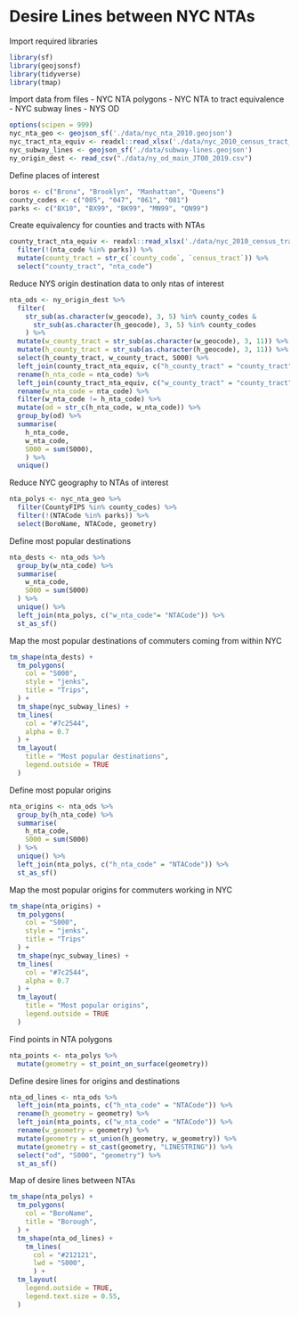 # Desire Lines between NYC NTAs

Import required libraries
```r
library(sf)
library(geojsonsf)
library(tidyverse)
library(tmap)
```

Import data from files
- NYC NTA polygons
- NYC NTA to tract equivalence
- NYC subway lines
- NYS OD 
```r
options(scipen = 999)
nyc_nta_geo <- geojson_sf('./data/nyc_nta_2010.geojson')
nyc_tract_nta_equiv <- readxl::read_xlsx('./data/nyc_2010_census_tract_nta_equiv.xlsx')
nyc_subway_lines <- geojson_sf('./data/subway-lines.geojson')
ny_origin_dest <- read_csv("./data/ny_od_main_JT00_2019.csv")
```

Define places of interest
```r
boros <- c("Bronx", "Brooklyn", "Manhattan", "Queens")
county_codes <- c("005", "047", "061", "081")
parks <- c("BX10", "BX99", "BK99", "MN99", "QN99")
```

Create equivalency for counties and tracts with NTAs
```r
county_tract_nta_equiv <- readxl::read_xlsx('./data/nyc_2010_census_tract_nta_equiv.xlsx') %>%
  filter(!(nta_code %in% parks)) %>%
  mutate(county_tract = str_c(`county_code`, `census_tract`)) %>%
  select("county_tract", "nta_code")
```

Reduce NYS origin destination data to only ntas of interest
```r
nta_ods <- ny_origin_dest %>%
  filter(
    str_sub(as.character(w_geocode), 3, 5) %in% county_codes &
      str_sub(as.character(h_geocode), 3, 5) %in% county_codes
    ) %>%
  mutate(w_county_tract = str_sub(as.character(w_geocode), 3, 11)) %>%
  mutate(h_county_tract = str_sub(as.character(h_geocode), 3, 11)) %>%
  select(h_county_tract, w_county_tract, S000) %>%
  left_join(county_tract_nta_equiv, c("h_county_tract" = "county_tract")) %>%
  rename(h_nta_code = nta_code) %>%
  left_join(county_tract_nta_equiv, c("w_county_tract" = "county_tract")) %>%
  rename(w_nta_code = nta_code) %>%
  filter(w_nta_code != h_nta_code) %>%
  mutate(od = str_c(h_nta_code, w_nta_code)) %>%
  group_by(od) %>%
  summarise(
    h_nta_code,
    w_nta_code,
    S000 = sum(S000),
    ) %>%
  unique()
```

Reduce NYC geography to NTAs of interest
```r
nta_polys <- nyc_nta_geo %>%
  filter(CountyFIPS %in% county_codes) %>%
  filter(!(NTACode %in% parks)) %>%
  select(BoroName, NTACode, geometry)
```

Define most popular destinations
```r
nta_dests <- nta_ods %>%
  group_by(w_nta_code) %>%
  summarise(
    w_nta_code,
    S000 = sum(S000)
  ) %>%
  unique() %>%
  left_join(nta_polys, c("w_nta_code"= "NTACode")) %>%
  st_as_sf()
```

Map the most popular destinations of commuters coming from within NYC
```r
tm_shape(nta_dests) +
  tm_polygons(
    col = "S000",
    style = "jenks",
    title = "Trips",
  ) + 
  tm_shape(nyc_subway_lines) +
  tm_lines(
    col = "#7c2544",
    alpha = 0.7
  ) +
  tm_layout(
    title = "Most popular destinations",
    legend.outside = TRUE
  )
```


Define most popular origins
```r
nta_origins <- nta_ods %>%
  group_by(h_nta_code) %>%
  summarise(
    h_nta_code,
    S000 = sum(S000)
  ) %>%
  unique() %>%
  left_join(nta_polys, c("h_nta_code" = "NTACode")) %>%
  st_as_sf()
```

Map the most popular origins for commuters working in NYC
```r
tm_shape(nta_origins) +
  tm_polygons(
    col = "S000",
    style = "jenks",
    title = "Trips"
  ) +
  tm_shape(nyc_subway_lines) +
  tm_lines(
    col = "#7c2544",
    alpha = 0.7
  ) +
  tm_layout(
    title = "Most popular origins",
    legend.outside = TRUE
  )
```
Find points in NTA polygons
```r
nta_points <- nta_polys %>%
  mutate(geometry = st_point_on_surface(geometry))
```

Define desire lines for origins and destinations
```r
nta_od_lines <- nta_ods %>%
  left_join(nta_points, c("h_nta_code" = "NTACode")) %>%
  rename(h_geometry = geometry) %>%
  left_join(nta_points, c("w_nta_code" = "NTACode")) %>%
  rename(w_geometry = geometry) %>%
  mutate(geometry = st_union(h_geometry, w_geometry)) %>%
  mutate(geometry = st_cast(geometry, "LINESTRING")) %>%
  select("od", "S000", "geometry") %>%
  st_as_sf()
```

Map of desire lines between NTAs
```r
tm_shape(nta_polys) +
  tm_polygons(
    col = "BoroName",
    title = "Borough",
  ) +
  tm_shape(nta_od_lines) +
    tm_lines(
      col = "#212121",
      lwd = "S000",
      ) +
  tm_layout(
    legend.outside = TRUE,
    legend.text.size = 0.55,
  )
```